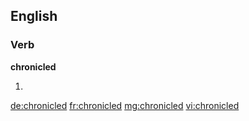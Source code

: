 ==English==

===Verb===
'''chronicled'''

# {{past of|[[chronicle]]}}

[[de:chronicled]]
[[fr:chronicled]]
[[mg:chronicled]]
[[vi:chronicled]]